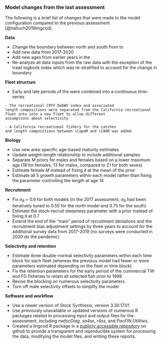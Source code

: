 ### Model changes from the last assessment

The following is a brief list of changes that were made to the
model configuration compared to the previous assessment
[@haltuch2019lingcod].

**Data**

- Change the boundary between north and south from \CAOR to \CapeM
- Add new data from 2017-2020
- Add new ages from earlier years in the \gls{s-wcgbt}
- Re-analyze all data inputs from the raw data with the exception of the 
trawl logbook index which was re-stratified to account for the change 
in boundary

**Fleet structure**

- Early and late periods of the \gls{s-tri} were combined into a 
continuous time-series
```asis
- The recreational CPFV DebWV index and associated 
length compositions were separated from the California recreational
fleet into into a new fleet to allow different
assumptions about selectivity
```
```asis
- A California recreational fishery for the catches
and length compositions between \CapeM and \CAOR was added
```

**Biology**

- Use new area-specific age-based maturity estimates
- Update weight-length relationship to include additional samples
- Separate $M$ priors for males and females based on a lower
maximum age (18 for females, 13 for males, compared to 21 for both sexes)
- Estimate female $M$ instead of fixing it at the mean of the prior
- Estimate all 5 growth parameters within each model rather than 
fixing the parameter controlling the length at age 14

**Recruitment**

- Fix $\sigma_R$ = 0.6 for both models (in the 2017 assessment, $\sigma_R$ had been iteratively 
tuned to 0.55 for the north model and 0.75 for the south)
- Estimate the stock-recruit steepness parameter with a prior instead of 
fixing it at 0.7
- Extend the end of the "main" period of recruitment deviations and the 
recruitment bias adjustment settings by three years to account for the 
additional survey data from 2017-2019 (no surveys were conducted in 2020
do the pandemic)

**Selectivity and retention**

- Estimate three double-normal selectivity parameters within each time block
for each fleet (whereas the previous model had fewer or more parameters
estimated depending on the fleet or time block)
- Fix the retention parameters for the early period of the commercial 
TW and FG fisheries to retain all selected fish prior to 1998
- Revise the blocking on numerous selectivity parameters
- Turn off male selectivity offsets to simplify the model

**Software and workflow**

- Use a newer version of Stock Synthesis, version 3.30.17.01
- Use previously unavailable or updated versions of numerous R packages 
related to processing input and output files for the assessment, 
including _nwfscDiag_, _sa4ss_, _r4ss_, and _PacFIN.Utilities_.
- Created a _lingcod_ R package in a
[publicly accessible repository](https::/github.com/pfmc-assessments/lingcod)
on github to provide a transparent and reproducible system for processing
the data, modifying the model files, and writing these reports.
